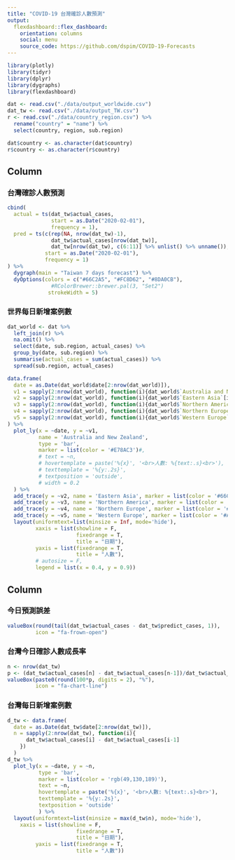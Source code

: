 ```yaml
---
title: "COVID-19 台灣確診人數預測"
output: 
  flexdashboard::flex_dashboard:
    orientation: columns
    social: menu
    source_code: https://github.com/dspim/COVID-19-Forecasts
---
```

  
```r
library(plotly)
library(tidyr)
library(dplyr)
library(dygraphs)
library(flexdashboard)

dat <- read.csv("./data/output_worldwide.csv") 
dat_tw <- read.csv("./data/output_TW.csv")
r <- read.csv("./data/country_region.csv") %>% 
  rename("country" = "name") %>% 
  select(country, region, sub.region)

dat$country <- as.character(dat$country)
r$country <- as.character(r$country)
```

Column {data-width=600}
-----------------------------------------------------------------

### 台灣確診人數預測 

```r
cbind(
  actual = ts(dat_tw$actual_cases,
              start = as.Date("2020-02-01"),
              frequency = 1),
  pred = ts(c(rep(NA, nrow(dat_tw)-1), 
              dat_tw$actual_cases[nrow(dat_tw)],
              dat_tw[nrow(dat_tw), c(6:11)] %>% unlist() %>% unname()),
            start = as.Date("2020-02-01"),
            frequency = 1)
) %>%
  dygraph(main = "Taiwan 7 days forecast") %>% 
  dyOptions(colors = c("#66C2A5", "#FC8D62", "#8DA0CB"),
              #RColorBrewer::brewer.pal(3, "Set2")
             strokeWidth = 5)
```

### 世界每日新增案例數

```r
dat_world <- dat %>% 
  left_join(r) %>% 
  na.omit() %>% 
  select(date, sub.region, actual_cases) %>% 
  group_by(date, sub.region) %>% 
  summarise(actual_cases = sum(actual_cases)) %>% 
  spread(sub.region, actual_cases) 

data.frame(
  date = as.Date(dat_world$date[2:nrow(dat_world)]),
  v1 = sapply(2:nrow(dat_world), function(i){dat_world$`Australia and New Zealand`[i] - dat_world$`Australia and New Zealand`[i-1]}),
  v2 = sapply(2:nrow(dat_world), function(i){dat_world$`Eastern Asia`[i] - dat_world$`Eastern Asia`[i-1]}),
  v3 = sapply(2:nrow(dat_world), function(i){dat_world$`Northern America`[i] - dat_world$`Northern America`[i-1]}),
  v4 = sapply(2:nrow(dat_world), function(i){dat_world$`Northern Europe`[i] - dat_world$`Northern Europe`[i-1]}),
  v5 = sapply(2:nrow(dat_world), function(i){dat_world$`Western Europe`[i] - dat_world$`Western Europe`[i-1]})
) %>% 
  plot_ly(x = ~date, y = ~v1,
          name = 'Australia and New Zealand',
          type = 'bar', 
          marker = list(color = '#E78AC3')#,
          # text = ~n, 
          # hovertemplate = paste('%{x}', '<br>人數: %{text:.s}<br>'),
          # texttemplate = '%{y:.2s}',
          # textposition = 'outside', 
          # width = 0.2
  ) %>% 
  add_trace(y = ~v2, name = 'Eastern Asia', marker = list(color = '#66C2A5')) %>% 
  add_trace(y = ~v3, name = 'Northern America', marker = list(color = '#FC8D62')) %>% 
  add_trace(y = ~v4, name = 'Northern Europe', marker = list(color = '#8DA0CB')) %>% 
  add_trace(y = ~v5, name = 'Western Europe', marker = list(color = '#A6D854')) %>% 
  layout(uniformtext=list(minsize = Inf, mode='hide'),
         xaxis = list(showline = F,
                      fixedrange = T, 
                      title = "日期"),
         yaxis = list(fixedrange = T, 
                      title = "人數"),
         # autosize = F,
         legend = list(x = 0.4, y = 0.9))
```


Column {data-width=400}
-----------------------------------------------------------------

### 今日預測誤差

```r
valueBox(round(tail(dat_tw$actual_cases - dat_tw$predict_cases, 1)),
         icon = "fa-frown-open")
```

### 台灣今日確診人數成長率

```r
n <- nrow(dat_tw)
p <- (dat_tw$actual_cases[n] - dat_tw$actual_cases[n-1])/dat_tw$actual_cases[n] 
valueBox(paste0(round(100*p, digits = 2), "%"), 
         icon = "fa-chart-line")
```


### 台灣每日新增案例數

```r
d_tw <- data.frame(
  date = as.Date(dat_tw$date[2:nrow(dat_tw)]),
  n = sapply(2:nrow(dat_tw), function(i){
      dat_tw$actual_cases[i] - dat_tw$actual_cases[i-1]
    }) 
  ) 
d_tw %>% 
  plot_ly(x = ~date, y = ~n,
          type = 'bar', 
          marker = list(color = 'rgb(49,130,189)'),
          text = ~n, 
          hovertemplate = paste('%{x}', '<br>人數: %{text:.s}<br>'),
          texttemplate = '%{y:.2s}',
          textposition = 'outside'
          ) %>% 
  layout(uniformtext=list(minsize = max(d_tw$n), mode='hide'),
    xaxis = list(showline = F,
                      fixedrange = T, 
                      title = "日期"),
         yaxis = list(fixedrange = T, 
                      title = "人數")) 
```



